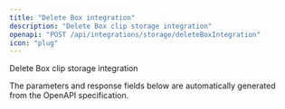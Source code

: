 ```yaml
---
title: "Delete Box integration"
description: "Delete Box clip storage integration"
openapi: "POST /api/integrations/storage/deleteBoxIntegration"
icon: "plug"
---
```


Delete Box clip storage integration

<Note>
The parameters and response fields below are automatically generated from the OpenAPI specification.
</Note>
